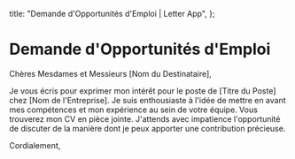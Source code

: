   title: "Demande d'Opportunités d'Emploi | Letter App",
};

# Demande d'Opportunités d'Emploi

Chères Mesdames et Messieurs [Nom du Destinataire],

Je vous écris pour exprimer mon intérêt pour le poste de [Titre du Poste] chez [Nom de l'Entreprise]. Je suis enthousiaste à l'idée de mettre en avant mes compétences et mon expérience au sein de votre équipe. Vous trouverez mon CV en pièce jointe. J'attends avec impatience l'opportunité de discuter de la manière dont je peux apporter une contribution précieuse.

Cordialement,
